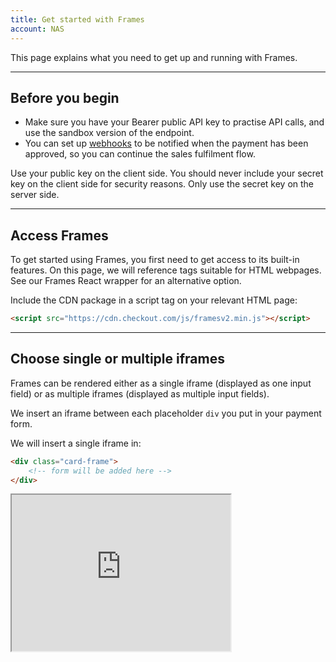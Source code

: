 ```yaml
---
title: Get started with Frames
account: NAS
---
```


This page explains what you need to get up and running with Frames.

---

## Before you begin

- Make sure you have your Bearer public API key to practise API calls, and use the sandbox version of the endpoint.
- You can set up [webhooks](/workflows) to be notified when the payment has been approved, so you can continue the sales fulfilment flow.

<TipBox variant="warning">

Use your public key on the client side. You should never include your secret key on the client side for security reasons. Only use the secret key on the server side.

</TipBox>

---

## Access Frames

To get started using Frames, you first need to get access to its built-in features. On this page, we will reference tags suitable for HTML webpages. See our <ExternalLink href="https://github.com/checkout/frames-react" target="_blank">Frames React wrapper</ExternalLink> for an alternative option.

Include the CDN package in a script tag on your relevant HTML page:

```html
<script src="https://cdn.checkout.com/js/framesv2.min.js"></script>
```

---

## Choose single or multiple iframes

Frames can be rendered either as a single iframe (displayed as one input field) or as multiple iframes (displayed as multiple input fields).

We insert an iframe between each placeholder `div` you put in your payment form.

<tabs>
<tab title="Single iframe">

We will insert a single iframe in:

```html
<div class="card-frame">
    <!-- form will be added here -->
</div>
```

<Box horizontal="sm" align="center">
  <Iframe
      src="https://assets.checkout.com/docs/examples/1liner-new/index.html"
      height="250"
      width="350"
    />
</Box>

<Box horizontal="sm" align="center">
  <ButtonLink href="https://assets.checkout.com/docs/examples/1liner-new/index.html">
      Download sample files (.zip)
    </ButtonLink>
</Box>

</tab>
<tab title="Multiple iframes">

We insert iframes in the following containers:

```html
<div class="card-number-frame">
  <!-- card number will be added here -->
</div>
<div class="expiry-date-frame">
  <!-- expiry date will be added here -->
</div>
<div class="cvv-frame">
  <!-- cvv frame will be added here -->
</div>
```

<Box horizontal="sm" align="center">
  <Iframe
    src="https://assets.checkout.com/docs/examples/wireframe-new/index.html"
    height="375"
    width="350"
  />
</Box>

<Box horizontal="sm" align="center">
  <ButtonLink href="https://assets.checkout.com/docs/downloads/multi_iframes_new.zip">
    Download sample files (.zip)
  </ButtonLink>
</Box>

</tab>
</tabs>

---

## Initialize Frames

Before the input fields appear on your website and app, you need to initialize Frames.

In your JavaScript file, call the init (short for initialize) action on the Frames object and include your public API key within the brackets.

```javascript
Frames.init("pk_sbox_XXXX");
```

---

## Set up Frames events

Frames has a collection of events that are triggered when certain actions happen. This is how your application will know when a form has been submitted, or card details tokenized. They also help you tailor the experience you want to provide to your customers.

We have listed all [required configuration options](/integrate/frames/frames-reference#Events).

---

## Next steps

<ContentPanel variant="heading" title="Request a payment" imgSrc="/docs/Collect payment/FullСard.svg">

Now that you've generated a token, you can request a payment with it.

[Learn more](/payments/accept-payments/request-a-payment#Using_a_token)

</ContentPanel>

<ContentPanel variant="heading" title="Customize Frames" imgSrc="/docs/Collect payment/Frames.svg">

Make Frames your own by using our customization options.

[Learn more](/integrate/frames/frames-customization-guide)

</ContentPanel>

## Find out more

<ContentPanel variant="heading" title="Frames reference" imgSrc="/docs/Collect payment/SDKs.svg" withBorder={false}>

Use the Frames reference to learn about the different configuration options available to you.

[Learn more](/integrate/frames/frames-reference)

</ContentPanel>


